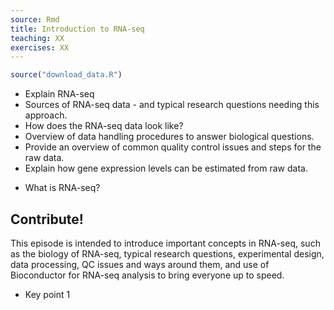 ```yaml
---
source: Rmd
title: Introduction to RNA-seq
teaching: XX
exercises: XX
---
```


```r
source("download_data.R")
```

::::::::::::::::::::::::::::::::::::::: objectives

- Explain RNA-seq
- Sources of RNA-seq data - and typical research questions needing this approach.
- How does the RNA-seq data look like?
- Overview of data handling procedures to answer biological questions.
- Provide an overview of common quality control issues and steps for the raw data.
- Explain how gene expression levels can be estimated from raw data.

::::::::::::::::::::::::::::::::::::::::::::::::::

:::::::::::::::::::::::::::::::::::::::: questions

- What is RNA-seq?

::::::::::::::::::::::::::::::::::::::::::::::::::

:::::::::::::::::::::::::::::::::::::::::  callout

## Contribute!

This episode is intended to introduce important concepts in RNA-seq, such as the biology of RNA-seq, typical research questions, experimental design,  data processing, QC issues and ways around them, and use of Bioconductor for RNA-seq analysis to bring everyone up to speed.


::::::::::::::::::::::::::::::::::::::::::::::::::

:::::::::::::::::::::::::::::::::::::::: keypoints

- Key point 1

::::::::::::::::::::::::::::::::::::::::::::::::::


